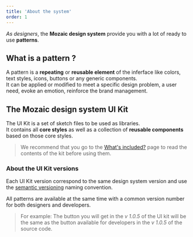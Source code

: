 ```yaml
---
title: 'About the system'
order: 1
---
```


_As designers_, the **Mozaic design system** provide you with a lot of ready to use **patterns**.

## What is a pattern ?

A pattern is a **repeating** or **reusable element** of the inferface like colors, text styles, icons, buttons or any generic components.  
It can be applied or modified to meet a specific design problem, a user need, evoke an emotion, reinforce the brand management.

## The Mozaic design system UI Kit

The UI Kit is a set of sketch files to be used as libraries.  
It contains all **core styles** as well as a collection of **reusable components** based on those core styles.

> We recommend that you go to the [What's included?](/GetStarted/Designers/whatsIncluded/) page to read the contents of the kit before using them.

### About the UI Kit versions

Each UI Kit version correspond to the same design system version and use the [semantic versioning](https://semver.org) naming convention.

All patterns are available at the same time with a common version number for both designers and developers.

> For example: The button you will get in the _v 1.0.5_ of the UI kit will be the same as the button available for developers in the _v 1.0.5_ of the source code.
